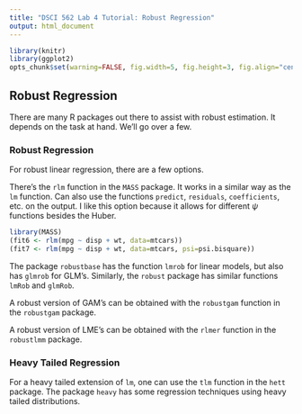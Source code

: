 ```yaml
---
title: "DSCI 562 Lab 4 Tutorial: Robust Regression"
output: html_document
---
```



```r
library(knitr)
library(ggplot2)
opts_chunk$set(warning=FALSE, fig.width=5, fig.height=3, fig.align="center")
```


## Robust Regression

There are many R packages out there to assist with robust estimation. It depends on the task at hand. We'll go over a few.

### Robust Regression

For robust linear regression, there are a few options. 

There's the `rlm` function in the `MASS` package. It works in a similar way as the `lm` function. Can also use the functions `predict`, `residuals`, `coefficients`, etc. on the output. I like this option because it allows for different $\psi$ functions besides the Huber.

```r
library(MASS)
(fit6 <- rlm(mpg ~ disp + wt, data=mtcars))
(fit7 <- rlm(mpg ~ disp + wt, data=mtcars, psi=psi.bisquare))
```

The package `robustbase` has the function `lmrob` for linear models, but also has `glmrob` for GLM's. Similarly, the `robust` package has similar functions `lmRob` and `glmRob`. 

A robust version of GAM's can be obtained with the `robustgam` function in the `robustgam` package. 

A robust version of LME's can be obtained with the `rlmer` function in the `robustlmm` package. 

### Heavy Tailed Regression

For a heavy tailed extension of `lm`, one can use the `tlm` function in the `hett` package. The package `heavy` has some regression techniques using heavy tailed distributions. 